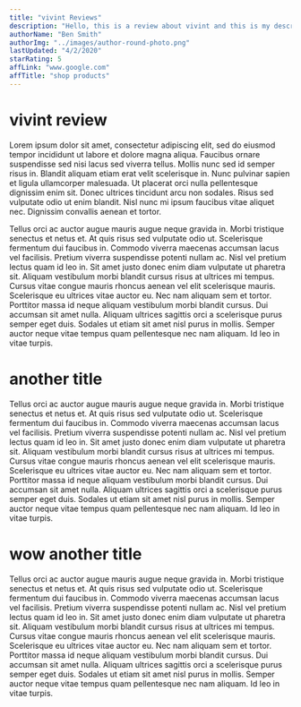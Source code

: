 ```yaml
---
title: "vivint Reviews"
description: "Hello, this is a review about vivint and this is my description"
authorName: "Ben Smith"
authorImg: "../images/author-round-photo.png"
lastUpdated: "4/2/2020"
starRating: 5
affLink: "www.google.com"
affTitle: "shop products"
---
```


# vivint review

Lorem ipsum dolor sit amet, consectetur adipiscing elit, sed do eiusmod tempor incididunt ut labore et dolore magna aliqua. Faucibus ornare suspendisse sed nisi lacus sed viverra tellus. Mollis nunc sed id semper risus in. Blandit aliquam etiam erat velit scelerisque in. Nunc pulvinar sapien et ligula ullamcorper malesuada. Ut placerat orci nulla pellentesque dignissim enim sit. Donec ultrices tincidunt arcu non sodales. Risus sed vulputate odio ut enim blandit. Nisl nunc mi ipsum faucibus vitae aliquet nec. Dignissim convallis aenean et tortor.

Tellus orci ac auctor augue mauris augue neque gravida in. Morbi tristique senectus et netus et. At quis risus sed vulputate odio ut. Scelerisque fermentum dui faucibus in. Commodo viverra maecenas accumsan lacus vel facilisis. Pretium viverra suspendisse potenti nullam ac. Nisl vel pretium lectus quam id leo in. Sit amet justo donec enim diam vulputate ut pharetra sit. Aliquam vestibulum morbi blandit cursus risus at ultrices mi tempus. Cursus vitae congue mauris rhoncus aenean vel elit scelerisque mauris. Scelerisque eu ultrices vitae auctor eu. Nec nam aliquam sem et tortor. Porttitor massa id neque aliquam vestibulum morbi blandit cursus. Dui accumsan sit amet nulla. Aliquam ultrices sagittis orci a scelerisque purus semper eget duis. Sodales ut etiam sit amet nisl purus in mollis. Semper auctor neque vitae tempus quam pellentesque nec nam aliquam. Id leo in vitae turpis.

# another title

Tellus orci ac auctor augue mauris augue neque gravida in. Morbi tristique senectus et netus et. At quis risus sed vulputate odio ut. Scelerisque fermentum dui faucibus in. Commodo viverra maecenas accumsan lacus vel facilisis. Pretium viverra suspendisse potenti nullam ac. Nisl vel pretium lectus quam id leo in. Sit amet justo donec enim diam vulputate ut pharetra sit. Aliquam vestibulum morbi blandit cursus risus at ultrices mi tempus. Cursus vitae congue mauris rhoncus aenean vel elit scelerisque mauris. Scelerisque eu ultrices vitae auctor eu. Nec nam aliquam sem et tortor. Porttitor massa id neque aliquam vestibulum morbi blandit cursus. Dui accumsan sit amet nulla. Aliquam ultrices sagittis orci a scelerisque purus semper eget duis. Sodales ut etiam sit amet nisl purus in mollis. Semper auctor neque vitae tempus quam pellentesque nec nam aliquam. Id leo in vitae turpis.

# wow another title

Tellus orci ac auctor augue mauris augue neque gravida in. Morbi tristique senectus et netus et. At quis risus sed vulputate odio ut. Scelerisque fermentum dui faucibus in. Commodo viverra maecenas accumsan lacus vel facilisis. Pretium viverra suspendisse potenti nullam ac. Nisl vel pretium lectus quam id leo in. Sit amet justo donec enim diam vulputate ut pharetra sit. Aliquam vestibulum morbi blandit cursus risus at ultrices mi tempus. Cursus vitae congue mauris rhoncus aenean vel elit scelerisque mauris. Scelerisque eu ultrices vitae auctor eu. Nec nam aliquam sem et tortor. Porttitor massa id neque aliquam vestibulum morbi blandit cursus. Dui accumsan sit amet nulla. Aliquam ultrices sagittis orci a scelerisque purus semper eget duis. Sodales ut etiam sit amet nisl purus in mollis. Semper auctor neque vitae tempus quam pellentesque nec nam aliquam. Id leo in vitae turpis.
